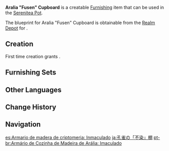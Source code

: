 {{Furnishing Infobox
|id             = 370113
|image          = Item Aralia Fusen Cupboard.png
|category       = Large Furnishing
|subcategory    = Cabinet
|quality        = 3
|adeptal_energy = 60
|load           = 169
|reduced_load   = 127
|description    = A cupboard that may commonly be found in [[Inazuma]]. It is made from [[Aralia Wood]] that has been painted using deep colors, and is most often found in streetside food kiosks.<br />Compared with similar storage furnishings used in stores, the wood these cupboards are made from has been specially dried and their paint coatings are somewhat thinner, protecting them better against dust and oil smoke. It is said that these cupboards can see a decade of use without being visibly stained.
|blueprint      = Realm Depot
}}
'''Aralia "Fusen" Cupboard''' is a creatable [[Furnishing]] item that can be used in the [[Serenitea Pot]].

The blueprint for Aralia "Fusen" Cupboard is obtainable from the [[Realm Depot]] for {{Item|Realm Currency|24|x=160}}.

==Creation==
First time creation grants {{Item|Trust|24|x=60}}.
{{Recipe
|type = Creation
|time = 14h
|Aralia Wood = 6
|Fabric = 6
|sort = Aralia Wood;Fabric
}}

==Furnishing Sets==
{{Craft Usage}}

==Other Languages==
{{Other Languages
|default_hidden = 1
|en      = Aralia "Fusen" Cupboard
|zhs     = 孔雀木「不染」橱柜
|zhs_rm  = Kǒngquè Mù "Bù Rǎn" Chúguì
|zht     = 孔雀木「不染」櫥櫃
|zht_rm  = Kǒngquè Mù "Bù Rǎn" Chúguì
|ja      = 孔雀の「不染」棚
|ja_rm   = Kujaku no "Fusen" Tana{{Assumed}}
|ja_note = {{ja|不染|rm=Fusen}} means "colorless"
|ko      = 공작나무 「물들지 않는」 주방 조리대
|ko_rm   = Gongjaknamu "Muldeulji Anneun" Jubang Joridae
|es      = Armario de madera de criptomeria: Inmaculado
|fr      = Buffet «&nbsp;Fusen&nbsp;» en bois de cèdre inazumien
|ru      = Шкаф из аралии: Неокрашенный
|th      = ตู้เก็บเครื่องปรุง "Fusen" ไม้ Aralia
|th_rm   = 
|vi      = Tủ Bếp Khổng Tước "Fusen"
|de      = Küchenregal „Fusen“ aus Aralia-Holz
|id      = Rak Dapur "Fusen" dari Aralia
|pt      = Armário de Cozinha de Madeira de Arália: Imaculado
|tr      = Aralya "Fusen" Dolap
|it      = Credenza Fusen in legno d'aralia
}}

==Change History==
{{Change History|2.2}}

==Navigation==
{{Furnishing Navbox|interior}}

[[es:Armario de madera de criptomeria: Inmaculado]]
[[ja:孔雀の「不染」棚]]
[[pt-br:Armário de Cozinha de Madeira de Arália: Imaculado]]
